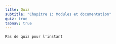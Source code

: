 ```yaml
---
title: Quiz
subtitle: "Chapitre 1: Modules et documentation"
quiz: true
tabnav: true
---
```

```ed-pb
Pas de quiz pour l'instant

```